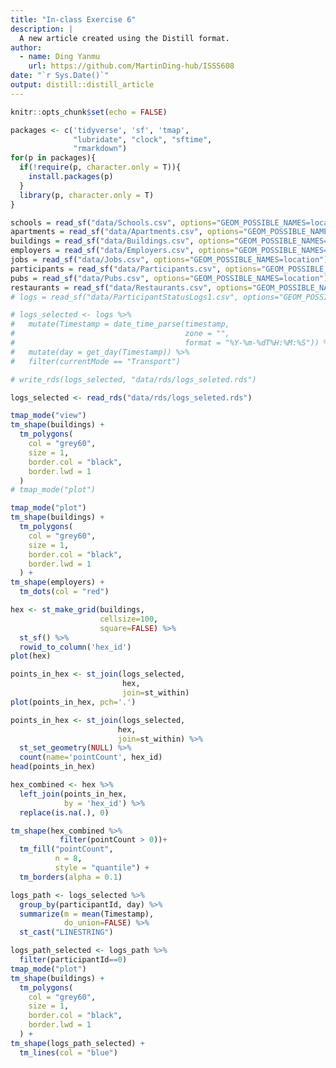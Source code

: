 ```yaml
---
title: "In-class Exercise 6"
description: |
  A new article created using the Distill format.
author:
  - name: Ding Yanmu
    url: https://github.com/MartinDing-hub/ISSS608
date: "`r Sys.Date()`"
output: distill::distill_article
---
```


```r
knitr::opts_chunk$set(echo = FALSE)
```

```r
packages <- c('tidyverse', 'sf', 'tmap', 
              "lubridate", "clock", "sftime", 
              "rmarkdown")
for(p in packages){
  if(!require(p, character.only = T)){
    install.packages(p)
  }
  library(p, character.only = T)
}
```

```r
schools = read_sf("data/Schools.csv", options="GEOM_POSSIBLE_NAMES=location")
apartments = read_sf("data/Apartments.csv", options="GEOM_POSSIBLE_NAMES=location")
buildings = read_sf("data/Buildings.csv", options="GEOM_POSSIBLE_NAMES=location")
employers = read_sf("data/Employers.csv", options="GEOM_POSSIBLE_NAMES=location")
jobs = read_sf("data/Jobs.csv", options="GEOM_POSSIBLE_NAMES=location")
participants = read_sf("data/Participants.csv", options="GEOM_POSSIBLE_NAMES=location")
pubs = read_sf("data/Pubs.csv", options="GEOM_POSSIBLE_NAMES=location")
restaurants = read_sf("data/Restaurants.csv", options="GEOM_POSSIBLE_NAMES=location")
# logs = read_sf("data/ParticipantStatusLogs1.csv", options="GEOM_POSSIBLE_NAMES=currentLocation")
```

```r
# logs_selected <- logs %>%
#   mutate(Timestamp = date_time_parse(timestamp,
#                                      zone = "",
#                                      format = "%Y-%m-%dT%H:%M:%S")) %>%
#   mutate(day = get_day(Timestamp)) %>%
#   filter(currentMode == "Transport")
```

```r
# write_rds(logs_selected, "data/rds/logs_seleted.rds")
```

```r
logs_selected <- read_rds("data/rds/logs_seleted.rds")
```

```r
tmap_mode("view")
tm_shape(buildings) + 
  tm_polygons(
    col = "grey60",
    size = 1,
    border.col = "black",
    border.lwd = 1
  )
# tmap_mode("plot")
```

```r
tmap_mode("plot")
tm_shape(buildings) + 
  tm_polygons(
    col = "grey60",
    size = 1,
    border.col = "black",
    border.lwd = 1
  ) + 
tm_shape(employers) + 
  tm_dots(col = "red")
```

```r
hex <- st_make_grid(buildings, 
                    cellsize=100, 
                    square=FALSE) %>%
  st_sf() %>%
  rowid_to_column('hex_id')
plot(hex)
```

```r
points_in_hex <- st_join(logs_selected, 
                         hex, 
                         join=st_within)
plot(points_in_hex, pch='.')
```

```r
points_in_hex <- st_join(logs_selected, 
                        hex, 
                        join=st_within) %>%
  st_set_geometry(NULL) %>%
  count(name='pointCount', hex_id)
head(points_in_hex)
```

```r
hex_combined <- hex %>%
  left_join(points_in_hex, 
            by = 'hex_id') %>%
  replace(is.na(.), 0)
```

```r
tm_shape(hex_combined %>%
           filter(pointCount > 0))+
  tm_fill("pointCount",
          n = 8,
          style = "quantile") +
  tm_borders(alpha = 0.1)
```

```r
logs_path <- logs_selected %>%
  group_by(participantId, day) %>%
  summarize(m = mean(Timestamp), 
            do_union=FALSE) %>%
  st_cast("LINESTRING")
```

```r
logs_path_selected <- logs_path %>%
  filter(participantId==0)
tmap_mode("plot")
tm_shape(buildings) + 
  tm_polygons(
    col = "grey60",
    size = 1,
    border.col = "black",
    border.lwd = 1
  ) + 
tm_shape(logs_path_selected) + 
  tm_lines(col = "blue")
```
